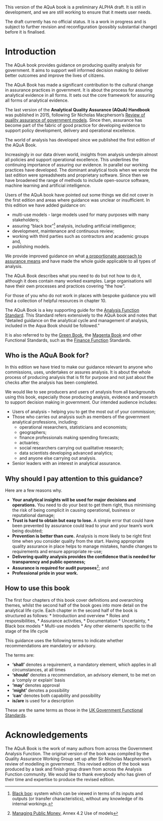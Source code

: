 ::: {.callout-important}
This version of the AQuA book is a preliminary ALPHA draft.  It is still in development, and we are still working to ensure that it meets user needs. 

The draft currently has no official status. It is a work in progress and is subject to further revision and reconfiguration (possibly substantial change) before it is finalised. 
:::
# Introduction

The AQuA book provides guidance on producing quality analysis for government. It aims to support well informed decision making to deliver better outcomes and improve the lives of citizens.

The AQuA Book has made a significant contribution to the cultural change in assurance practices in government.  It is about the process for assuring analytical evidence in all forms. It sets out the core framework for assuring all forms of analytical evidence. 

The last version of the **Analytical Quality Assurance (AQuA) Handbook** was published in 2015, following Sir Nicholas Macpherson's [Review of quality assurance of government models](https://www.gov.uk/government/publications/review-of-quality-assurance-of-government-models). Since then, assurance has become part of the fabric of good practice for developing evidence to support policy development, delivery and operational excellence. 

The world of analysis has developed since we published the first edition of the AQuA Book. 

Increasingly in our data driven world, insights from analysis underpin almost all policies and support operational excellence. This underlines the continuing importance of assuring our evidence. In parallel our working practices have developed. The dominant analytical tools when we wrote the last edition were spreadsheets and proprietary software. Since then we have broadened the range of methods to include open-source software, machine learning and artificial intelligence.  

Users of the AQuA book have pointed out some things we did not cover in the first edition and areas where guidance was unclear or insufficient. In this edition we have added guidance on:  

* multi-use models - large models used for many purposes with many stakeholders;  
* assuring "black box"[^1] analysis, including artificial intelligence;  
* development, maintenance and continuous review;  
* working with third parties such as contractors and academic groups and,  
* publishing models.  

We provide improved guidance on what [a proportionate approach to assurance means](https://best-practice-and-impact.github.io/aqua_book_revision/proportionality.html) and have made the whole guide applicable to all types of analysis.

The AQuA Book describes what you need to do but not how to do it, although it does contain many worked examples. Large organisations will have their own processes and practices covering “the how”. 

For those of you who do not work in places with bespoke guidance you will find a collection of helpful resources in chapter 10.

The AQuA Book is a key supporting guide for the [Analysis Function Standard](https://www.gov.uk/government/publications/government-analysis-functional-standard--2). This Standard refers extensively to the AQuA book and notes that "detailed guidance on the analytical cycle and management of analysis, included in the Aqua Book should be followed."

It is also referred to by the [Green Book](https://www.gov.uk/government/publications/the-green-book-appraisal-and-evaluation-in-central-government/the-green-book-2020), the [Magenta Book](https://www.gov.uk/government/publications/the-magenta-book) and other Functional Standards, such as the [Finance Function](https://www.gov.uk/government/publications/government-finance-standards-page) Standards. 


## Who is the AQuA Book for?

In this edition we have tried to make our guidance relevant to anyone who commissions, uses, undertakes or assures analysis. It is about the whole process of producing analysis that is fit for purpose and not just about the checks after the analysis has been completed. 

We would like to see producers and users of analysis from all backgrounds using this book, especially those producing analysis, evidence and research to support decision making in government. Our intended audience includes:  

* Users of analysis – helping you to get the most out of your commission; 
* Those who carries out analysis such as members of the government analytical professions, including:
  + operational researchers, statisticians and economists;
  + geographers;
  + finance professionals making spending forecasts;
  + actuaries;
  + social researchers carrying out qualitative research;
  + data scientists developing advanced analytics;
  + and anyone else carrying out analysis. 
* Senior leaders with an interest in analytical assurance.  

## Why should I pay attention to this guidance? 

Here are a few reasons why.

* **Your analytical insights will be used for major decisions and operations.** You need to do your best to get them right, thus minimising the risk of being complicit in causing operational, business or reputational damage; 
* **Trust is hard to obtain but easy to lose.** A simple error that could have been prevented by assurance could lead to your and your team’s work being doubted; 
* **Prevention is better than cure.** Analysis is more likely to be right first time when you consider quality from the start. Having appropriate quality assurance in place helps to manage mistakes, handle changes to requirements and ensure appropriate re-use; 
* **Delivering quality analysis provides the confidence that is needed for transparency and public openness;** 
* **Assurance is required for audit purposes**[^2]; and  
* **Professional pride in your work.** 

## How to use this book

The first four chapters of this book cover definitions and overarching themes, whilst the second half of the book goes into more detail on the analytical life cycle. Each chapter in the second half of the book is structured as follows:
* Introduction and overview
* Roles and responsibilities, 
* Assurance activities,
* Documentation
* Uncertainty, 
* Black box models 
* Multi-use models
* Any other elements specific to the stage of the life cycle


This guidance uses the following terms to indicate whether recommendations are mandatory or advisory.  

The terms are:  

* **‘shall’** denotes a requirement, a mandatory element, which applies in all circumstances, at all times 
* **‘should’** denotes a recommendation, an advisory element, to be met on a ‘comply or explain’ basis 
* **‘may’** denotes approval 
* **‘might’** denotes a possibility 
* **‘can’** denotes both capability and possibility 
* **is/are** is used for a description 

These are the same terms as those in the [UK Government Functional Standards](https://www.gov.uk/government/collections/functional-standards). 

# Acknowledgements {.unnumbered}

The AQuA Book is the work of many authors from across the Government Analysis Function. The original version of the book was compiled by the Quality Assurance Working Group set up after Sir Nicholas Macpherson's review of modelling in government. This revised edition of the book was produced by a task and finish group drawn from across the Analysis Function community. We would like to thank everybody who has given of their time and expertise to produce the revised edition.


[^1]: [Black box](https://en.wikipedia.org/wiki/Black_box): system which can be viewed in terms of its inputs and outputs (or transfer characteristics), without any knowledge of its internal workings.
[^2]: [Managing Public Money](https://www.gov.uk/government/publications/managing-public-money ), Annex 4.2 Use of models 

